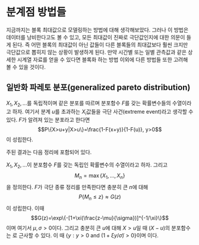 # 분계점 방법들 {#pot}

지금까지는 블록 최대값으로 모델링하는 방법에 대해 생각해보았다. 그러나 이 방법은 데이터를 낭비한다고도 볼 수 있고, 모든 최대값이 진짜로 극단값인지에 대한 의문이 들게 된다. 즉 어떤 블록의 최대값이 아닌 값들이 다른 블록들의 최대값보다 훨씬 크지만 극단값으로 뽑히지 않는 상황이 발생하게 된다. 만약 시간별 또는 일별 관측값과 같은 상세한 시계열 자료를 얻을 수 있다면 블록화 하는 방법 이외에 다른 방법들 또한 고려해 볼 수 있을 것이다.

## 일반화 파레토 분포(generalized pareto distribution)

$X_{1},X_{2},\ldots$를 독립적이며 같은 분포를 따르며 분포함수 $F$를 갖는 확률변수들의 수열이라고 하자. 여기서 분계 $u$를 초과하는 $X_{i}$값들을 극단 사건(extreme event)라고 생각할 수 있다. $F$가 알려져 있는 분포라고 한다면
$$P\{X>u+y|X>u\}=\frac{1-F(x+y)}{1-F(u)}, y>0$$
이 성립한다.

주된 결과는 다음 정리에 포함되어 있다.

<div class="theorem">

$X_{1},X_{2},\ldots$이 분포함수 $F$를 갖는 독립인 확률변수의 수열이라고 하자. 그리고
$$M_{n}=\max\{X_{1},\ldots,X_{n}\}$$
을 정의한다. $F$가 극단 종류 정리를 만족한다면 충분히 큰 $n$에 대해
$$P\{M_{n}\leq z\}\approx G(z)$$
이 성립한다. 이때
$$G(z)=\exp\{-[1+\xi(\frac{z-\mu}{\sigma})]^{-1/\xi}\}$$
이며 여기서 $\mu, \sigma>0$이다. 그리고 충분히 큰 $u$에 대해 $X>u$일 때 $(X-u)$의 분포함수는
\begin{equation}
H(y)=1-(1+\frac{\xi y}{\tilde{\sigma}})^{-1/\xi}
\end{equation}
로 근사할 수 있다. 이 때 $\{ y: y > 0 \text{ and } (1+\xi y / \tilde{\sigma}) >0 \}$이며
\begin{equation}
\tilde{\sigma}=\sigma + \xi (x-\mu)
\end{equation}
이다.

</div>

